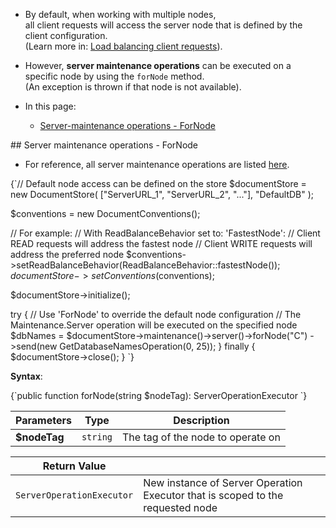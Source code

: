 
<Admonition type="note" title="">

* By default, when working with multiple nodes,  
  all client requests will access the server node that is defined by the client configuration.  
  (Learn more in: [Load balancing client requests](../../../client-api/configuration/load-balance/overview.mdx)).

* However, **server maintenance operations** can be executed on a specific node by using the `forNode` method.  
  (An exception is thrown if that node is not available).

* In this page:
    * [Server-maintenance operations - ForNode](../../../client-api/operations/how-to/switch-operations-to-a-different-node.mdx#server-maintenance-operations---fornode)
</Admonition>
## Server maintenance operations - ForNode

* For reference, all server maintenance operations are listed [here](../../../client-api/operations/what-are-operations.mdx#server-maintenance-operations).

<TabItem value="for_node_1" label="for_node_1">
<CodeBlock language="php">
{`// Default node access can be defined on the store
$documentStore = new DocumentStore(
    ["ServerURL_1", "ServerURL_2", "..."],
    "DefaultDB"
);

$conventions = new DocumentConventions();

// For example:
// With ReadBalanceBehavior set to: 'FastestNode':
// Client READ requests will address the fastest node
// Client WRITE requests will address the preferred node
$conventions->setReadBalanceBehavior(ReadBalanceBehavior::fastestNode());
$documentStore->setConventions($conventions);

$documentStore->initialize();

try \{
    // Use 'ForNode' to override the default node configuration
    // The Maintenance.Server operation will be executed on the specified node
    $dbNames = $documentStore->maintenance()->server()->forNode("C")
        ->send(new GetDatabaseNamesOperation(0, 25));
\} finally \{
    $documentStore->close();
\}
`}
</CodeBlock>
</TabItem>

**Syntax**:

<TabItem value="syntax_1" label="syntax_1">
<CodeBlock language="php">
{`public function forNode(string $nodeTag): ServerOperationExecutor
`}
</CodeBlock>
</TabItem>

| Parameters | Type | Description |
| - | - | - |
| **$nodeTag** | `string` | The tag of the node to operate on |

| Return Value | |
| - | - |
| `ServerOperationExecutor` | New instance of Server Operation Executor that is scoped to the requested node |




